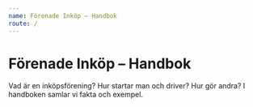 ```yaml
---
name: Förenade Inköp – Handbok
route: /
---
```


# Förenade Inköp – Handbok

Vad är en inköpsförening? Hur startar man och driver? Hur gör andra? I handboken samlar vi fakta och exempel.